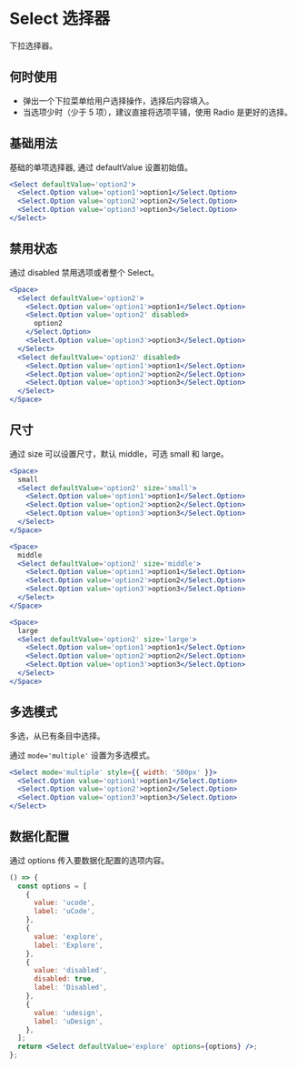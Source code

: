 # Select 选择器

下拉选择器。

## 何时使用

- 弹出一个下拉菜单给用户选择操作，选择后内容填入。
- 当选项少时（少于 5 项），建议直接将选项平铺，使用 Radio 是更好的选择。

## 基础用法

基础的单项选择器, 通过 defaultValue 设置初始值。

```jsx
<Select defaultValue='option2'>
  <Select.Option value='option1'>option1</Select.Option>
  <Select.Option value='option2'>option2</Select.Option>
  <Select.Option value='option3'>option3</Select.Option>
</Select>
```

## 禁用状态

通过 disabled 禁用选项或者整个 Select。

```jsx
<Space>
  <Select defaultValue='option2'>
    <Select.Option value='option1'>option1</Select.Option>
    <Select.Option value='option2' disabled>
      option2
    </Select.Option>
    <Select.Option value='option3'>option3</Select.Option>
  </Select>
  <Select defaultValue='option2' disabled>
    <Select.Option value='option1'>option1</Select.Option>
    <Select.Option value='option2'>option2</Select.Option>
    <Select.Option value='option3'>option3</Select.Option>
  </Select>
</Space>
```

## 尺寸

通过 size 可以设置尺寸，默认 middle，可选 small 和 large。

```jsx
<Space>
  small
  <Select defaultValue='option2' size='small'>
    <Select.Option value='option1'>option1</Select.Option>
    <Select.Option value='option2'>option2</Select.Option>
    <Select.Option value='option3'>option3</Select.Option>
  </Select>
</Space>
```

```jsx
<Space>
  middle
  <Select defaultValue='option2' size='middle'>
    <Select.Option value='option1'>option1</Select.Option>
    <Select.Option value='option2'>option2</Select.Option>
    <Select.Option value='option3'>option3</Select.Option>
  </Select>
</Space>
```

```jsx
<Space>
  large
  <Select defaultValue='option2' size='large'>
    <Select.Option value='option1'>option1</Select.Option>
    <Select.Option value='option2'>option2</Select.Option>
    <Select.Option value='option3'>option3</Select.Option>
  </Select>
</Space>
```

## 多选模式

多选，从已有条目中选择。

通过 `mode='multiple'` 设置为多选模式。

```jsx
<Select mode='multiple' style={{ width: '500px' }}>
  <Select.Option value='option1'>option1</Select.Option>
  <Select.Option value='option2'>option2</Select.Option>
  <Select.Option value='option3'>option3</Select.Option>
</Select>
```

## 数据化配置

通过 options 传入要数据化配置的选项内容。

```jsx
() => {
  const options = [
    {
      value: 'ucode',
      label: 'uCode',
    },
    {
      value: 'explore',
      label: 'Explore',
    },
    {
      value: 'disabled',
      disabled: true,
      label: 'Disabled',
    },
    {
      value: 'udesign',
      label: 'uDesign',
    },
  ];
  return <Select defaultValue='explore' options={options} />;
};
```
